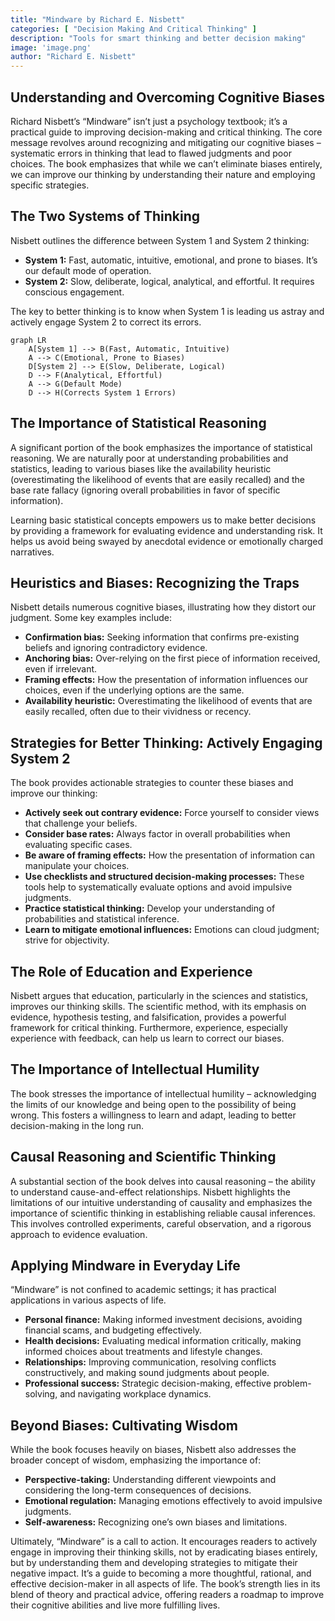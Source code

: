 ```yaml
---
title: "Mindware by Richard E. Nisbett"
categories: [ "Decision Making And Critical Thinking" ]
description: "Tools for smart thinking and better decision making"
image: 'image.png'
author: "Richard E. Nisbett"
---
```

## Understanding and Overcoming Cognitive Biases

Richard Nisbett's "Mindware" isn't just a psychology textbook; it's a practical guide to improving decision-making and critical thinking. The core message revolves around recognizing and mitigating our cognitive biases – systematic errors in thinking that lead to flawed judgments and poor choices. The book emphasizes that while we can't eliminate biases entirely, we can improve our thinking by understanding their nature and employing specific strategies.

## The Two Systems of Thinking

Nisbett outlines the difference between System 1 and System 2 thinking:

* **System 1:** Fast, automatic, intuitive, emotional, and prone to biases.  It's our default mode of operation.
* **System 2:** Slow, deliberate, logical, analytical, and effortful.  It requires conscious engagement.

The key to better thinking is to know when System 1 is leading us astray and actively engage System 2 to correct its errors.


```mermaid
graph LR
    A[System 1] --> B(Fast, Automatic, Intuitive)
    A --> C(Emotional, Prone to Biases)
    D[System 2] --> E(Slow, Deliberate, Logical)
    D --> F(Analytical, Effortful)
    A --> G(Default Mode)
    D --> H(Corrects System 1 Errors)

```

## The Importance of Statistical Reasoning

A significant portion of the book emphasizes the importance of statistical reasoning.  We are naturally poor at understanding probabilities and statistics, leading to various biases like the availability heuristic (overestimating the likelihood of events that are easily recalled) and the base rate fallacy (ignoring overall probabilities in favor of specific information).

Learning basic statistical concepts empowers us to make better decisions by providing a framework for evaluating evidence and understanding risk.  It helps us avoid being swayed by anecdotal evidence or emotionally charged narratives.


## Heuristics and Biases: Recognizing the Traps

Nisbett details numerous cognitive biases, illustrating how they distort our judgment. Some key examples include:

* **Confirmation bias:** Seeking information that confirms pre-existing beliefs and ignoring contradictory evidence.
* **Anchoring bias:** Over-relying on the first piece of information received, even if irrelevant.
* **Framing effects:**  How the presentation of information influences our choices, even if the underlying options are the same.
* **Availability heuristic:** Overestimating the likelihood of events that are easily recalled, often due to their vividness or recency.


## Strategies for Better Thinking: Actively Engaging System 2

The book provides actionable strategies to counter these biases and improve our thinking:

* **Actively seek out contrary evidence:** Force yourself to consider views that challenge your beliefs.
* **Consider base rates:**  Always factor in overall probabilities when evaluating specific cases.
* **Be aware of framing effects:** How the presentation of information can manipulate your choices.
* **Use checklists and structured decision-making processes:**  These tools help to systematically evaluate options and avoid impulsive judgments.
* **Practice statistical thinking:**  Develop your understanding of probabilities and statistical inference.
* **Learn to mitigate emotional influences:** Emotions can cloud judgment; strive for objectivity.

## The Role of Education and Experience

Nisbett argues that education, particularly in the sciences and statistics, improves our thinking skills. The scientific method, with its emphasis on evidence, hypothesis testing, and falsification, provides a powerful framework for critical thinking.  Furthermore, experience, especially experience with feedback, can help us learn to correct our biases.


## The Importance of Intellectual Humility

The book stresses the importance of intellectual humility – acknowledging the limits of our knowledge and being open to the possibility of being wrong.  This fosters a willingness to learn and adapt, leading to better decision-making in the long run.


## Causal Reasoning and Scientific Thinking

A substantial section of the book delves into causal reasoning – the ability to understand cause-and-effect relationships. Nisbett highlights the limitations of our intuitive understanding of causality and emphasizes the importance of scientific thinking in establishing reliable causal inferences. This involves controlled experiments, careful observation, and a rigorous approach to evidence evaluation.


## Applying Mindware in Everyday Life

"Mindware" is not confined to academic settings; it has practical applications in various aspects of life.

* **Personal finance:** Making informed investment decisions, avoiding financial scams, and budgeting effectively.
* **Health decisions:** Evaluating medical information critically, making informed choices about treatments and lifestyle changes.
* **Relationships:** Improving communication, resolving conflicts constructively, and making sound judgments about people.
* **Professional success:**  Strategic decision-making, effective problem-solving, and navigating workplace dynamics.



##  Beyond Biases: Cultivating Wisdom

While the book focuses heavily on biases, Nisbett also addresses the broader concept of wisdom, emphasizing the importance of:

* **Perspective-taking:**  Understanding different viewpoints and considering the long-term consequences of decisions.
* **Emotional regulation:** Managing emotions effectively to avoid impulsive judgments.
* **Self-awareness:** Recognizing one's own biases and limitations.

Ultimately, "Mindware" is a call to action. It encourages readers to actively engage in improving their thinking skills, not by eradicating biases entirely, but by understanding them and developing strategies to mitigate their negative impact. It's a guide to becoming a more thoughtful, rational, and effective decision-maker in all aspects of life. The book's strength lies in its blend of theory and practical advice, offering readers a roadmap to improve their cognitive abilities and live more fulfilling lives.

